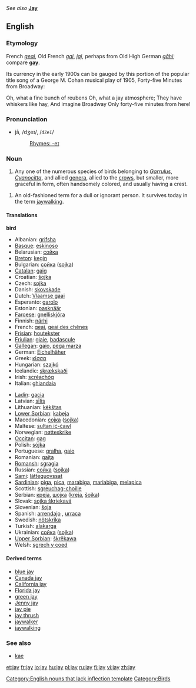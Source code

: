 {{webster}}<br><br>
''See also'' '''[[Jay]]'''
==English==

===Etymology===
French ''[[geai]]'', Old French ''[[gai]]'', ''[[jaj]]'', perhaps from Old High German ''[[gāhi]]''; compare '''[[gay]]'''.

Its currency in the early 1900s can be gauged by this portion of the popular title song of a George M. Cohan musical play of 1905, Forty-five Minutes from Broadway:

Oh, what a fine bunch of reubens
Oh, what a jay atmosphere;
They have whiskers like hay,
And imagine Broadway
Only forty-five minutes from here!

===Pronunciation===
*jā, /dʒeɪ/, /<tt>dZeI</tt>/
*:[[Rhymes:English:-eɪ|Rhymes: -eɪ]]

===Noun===
{{wikipedia}}
{{en-noun}}

# Any one of the numerous species of birds belonging to ''[[Garrulus]]'', ''[[Cyanocitta]]'', and allied [[genus|genera]], allied to the [[crow]]s, but smaller, more graceful in form, often handsomely colored, and usually having a crest.
<!--encyclopedic
#:'''Note:''' The European jay (''[[Garrulus glandarius]]'') is a large and handsomely colored species, having the body pale reddish brown, lighter beneath; tail and wing quills blackish; the primary coverts barred with bright blue and black; throat, tail coverts, and a large spot on the wings, white. Called also [[jay pie]], [[Jenny jay]], and [[kæ]]. The common blue jay (''[[Cyanocitta cristata]]''.), and the related species, are brilliantly colored, and have a large erectile crest. The [[California jay]] (''[[Aphelocoma californica]]''), the ''[[Florida jay]]'' (Aphelcoma floridana), and the [[green jay]] (''[[Xanthoura luxuosa]]''), of Texas and Mexico, are large, handsome, crested species. The [[Canada jay]] (''[[Perisoreus canadensis]]''), and several allied species, are much plainer and have no crest. See [[blue jay]], and [[whisky jack]].
-->
# An old-fashioned term for a dull or ignorant person. It survives today in the term [[jaywalking]].

====Translations====
<!--DefA-->'''bird'''
{{top}}
*Albanian: [[grifsha]]
*[[Basque]]: [[eskinoso]]
*Belarusian: [[сойка]]
*[[Breton]]: [[kegin]]
*Bulgarian: [[сойка]] ([[sojka]])
*[[Catalan]]: [[gaig]]
*Croatian: [[šojka]]
*Czech: [[sojka]]
*Danish: [[skovskade]]
*Dutch: [[Vlaamse gaai]] {{m}}
*Esperanto: [[garolo]]
*Estonian: [[pasknäär]]
*[[Faroese]]: [[gnelliskjóra]]
*Finnish: [[närhi]]
*French: [[geai]], [[geai des chênes]] {{m}}
*[[Frisian]]: [[houtekster]]
*[[Friulian]]: [[gjaie]], [[badascule]]
*[[Gallegan]]: [[gaio]], [[pega marza]]
*German: [[Eichelhäher]] {{m}}
*Greek: [[κίσσα]] {{g|Greek}}
*Hungarian: [[szajkó]]
*Icelandic: [[skrækskaði]]
*Irish: [[scréachóg]]
*Italian: [[ghiandaia]] {{g|Italian}}
{{mid}}
*[[Ladin]]: [[gacia]]<!--Note: do not put the scientific name here for the Latin: *Latin: [[Garrulus glandarius]] '' ''-->
*Latvian: [[sīlis]]
*Lithuanian: [[kėkštas]]
*[[Lower Sorbian]]: [[kabeja]]
*Macedonian: [[соjка]] ([[sojka]])
*Maltese: [[sultan iċ-ċawl]]
*Norwegian: [[nøtteskrike]]
*[[Occitan]]: [[gag]]
*Polish: [[sójka]] {{g|Polish}}
*Portuguese: [[gralha]], [[gaio]] {{g|Portuguese}}
*Romanian: [[gaiţa]]
*[[Romansh]]: [[sgragia]]
*Russian: [[сойка]] ([[sojka]]) {{g|Russian}}
*[[Sami]]: [[látteguovssat]]
*[[Sardinian]]: [[piga]], [[pica]], [[marabiga]], [[mariabiga]], [[melapica]]
*Scottish: [[sgreuchag-choille]]
*Serbian: [[креjа]], [[шоjка]] ([[kreja]], [[šojka]])
*Slovak: [[sojka škriekavá]]
*Slovenian: [[šoja]]
*Spanish: [[arrendajo]] {{m}}, [[urraca]] {{f}}
*Swedish: [[nötskrika]]
*Turkish: [[alakarga]]
*Ukrainian: [[сойка]] ([[sojka]])
*[[Upper Sorbian]]: [[škrěkawa]]
*Welsh: [[sgrech y coed]]
{{bottom}}

====Derived terms====
*[[blue jay]]
*[[Canada jay]]
*[[California jay]]
*[[Florida jay]]
*[[green jay]]
*[[Jenny jay]]
*[[jay pie]]
*[[jay thrush]]<!--(Zoölogy): any one several species of Asiatic singing birds, of the genera ''[[Garrulax]]'', ''[[Grammatoptila]]'', and related genera of the family [[Crateropodidae]]; as; the [[white-throated jay thrush]] (''[[Grammatoptila albogularis]]''), of India.-->
*[[jaywalker]]
*[[jaywalking]]

===See also===
*[[kae]]

[[Category:English nouns that lack inflection template]]
[[Category:Birds]]

[[et:jay]]
[[fr:jay]]
[[io:jay]]
[[hu:jay]]
[[pl:jay]]
[[ru:jay]]
[[fi:jay]]
[[vi:jay]]
[[zh:jay]]